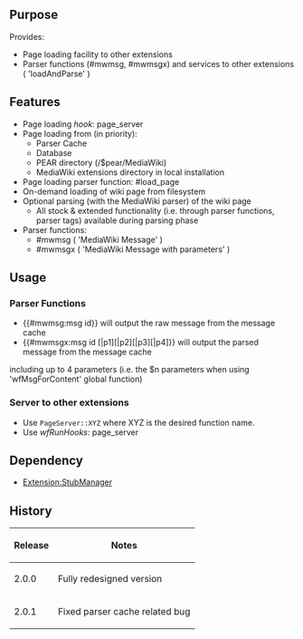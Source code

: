{{Extension
|name        = PageServer
|status      = beta
|type        = other
|author      = [[user:jldupont|Jean-Lou Dupont]]
|image       =
|version     = @see SVN / tags
|update      =
|mediawiki   = 1.10, 1.11, 1.12
|download    = [http://mediawiki.googlecode.com/svn/tags/PageServer/ SVN]
|readme      =
|changelog   =
|description = 
|parameters  =
|rights      =
|example     =
}}
== Purpose==
Provides:
* Page loading facility to other extensions
* Parser functions (#mwmsg, #mwmsgx) and services to other extensions ( 'loadAndParse' )

== Features ==
* Page loading ''hook'': page_server
* Page loading from (in priority):
** Parser Cache
** Database
** PEAR directory (/$pear/MediaWiki)
** MediaWiki extensions directory in local installation
* Page loading parser function: #load_page
* On-demand loading of wiki page from filesystem
* Optional parsing (with the MediaWiki parser) of the wiki page
** All stock & extended functionality (i.e. through parser functions, parser tags) available during parsing phase
* Parser functions:
** #mwmsg    ( 'MediaWiki Message' )
** #mwmsgx   ( 'MediaWiki Message with parameters' )

== Usage ==
=== Parser Functions ===
* <nowiki>{{#mwmsg:msg id}}</nowiki> will output the raw message from the message cache
* <nowiki>{{#mwmsgx:msg id [|p1][|p2][|p3][|p4]}}</nowiki> will output the parsed message from the message cache
including up to 4 parameters (i.e. the $n parameters when using 'wfMsgForContent' global function)
=== Server to other extensions ===
* Use <code>PageServer::XYZ</code> where XYZ is the desired function name.
* Use ''wfRunHooks'': page_server

== Dependency ==
* [[Extension:StubManager]]

{{Pear|PageServer}}

== History ==
{|class='datatable'
! Release !! Notes
|-
| 2.0.0 || Fully redesigned version
|-
| 2.0.1 || Fixed parser cache related bug
|}

